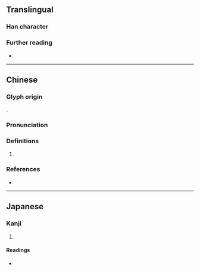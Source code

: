 {{character info}}
==Translingual==

===Han character===
{{Han char|rn=38|rad=女|as=10|sn=13|four=42477|canj=VBHX|ids=⿰女舀}}

===Further reading===
* {{Han ref|kx=0269.120|dkj=06621|hdz=21072.080|uh=5ACD|ud=23245|bh=DD45|bd=56645}}

----

==Chinese==
{{zh-forms}}

===Glyph origin===
{{Han compound|女|舀|c1=s|c2=p|ls=psc|t1=woman}}.

===Pronunciation===
{{zh-pron
|m=tāo
|c=tou1
|mc=y
|oc=y
|cat=pn
}}

===Definitions===
{{head|zh|Han character}}

# {{zh-used2|n}}

===References===
* {{R:yue:Hanzi}}

----

==Japanese==

===Kanji===
{{ja-kanji|grade=|rs=女10}}

# {{rfdef|ja|sort=女10}}

====Readings====
* {{ja-readings|on=[[たう]] (tau), [[とう]] (tō), [[えう]] (eu)|kun=}}